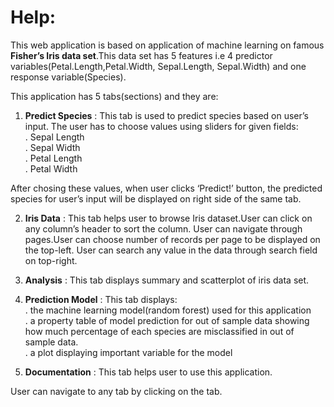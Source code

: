 Help:
========================================================
This web application is based on application of machine learning on famous **Fisher's Iris data set**.This data set has 5 features i.e 4 predictor variables(Petal.Length,Petal.Width, Sepal.Length, Sepal.Width) and one response variable(Species).

This application has 5 tabs(sections) and 
they are:    

1. **Predict Species** : This tab is used to predict species based on user's input. The user has to choose values using sliders for given fields:   
      . Sepal Length    
      . Sepal Width  
      . Petal Length   
      . Petal Width  
      
  After chosing these values, when user clicks 'Predict!' button, the predicted species for user's input will be displayed on right side of the same tab.

2. **Iris Data**   : This tab helps user to browse Iris dataset.User can click on any column's header to sort the column. User can  navigate through pages.User can choose number of records per page to be displayed on the top-left. User can search any value in  the data  through search field on top-right. 

3. **Analysis** : This tab displays summary and scatterplot of iris data set.

4. **Prediction Model**   :  This tab displays:   
  . the machine learning model(random forest) used for this application  
  . a property table of model prediction for out of sample data showing how much percentage of each species are misclassified in out of sample data.  
  . a plot displaying important variable for the model    

5. **Documentation**  :  This tab helps user to use this application.       

User can navigate to any tab by clicking on the tab.

